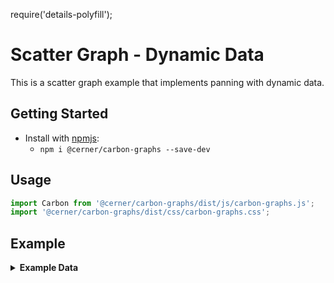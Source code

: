 require('details-polyfill');

# Scatter Graph - Dynamic Data

This is a scatter graph example that implements panning with dynamic data.

## Getting Started

- Install with [npmjs](https://www.npmjs.com):
  - `npm i @cerner/carbon-graphs --save-dev`

## Usage
```js
import Carbon from '@cerner/carbon-graphs/dist/js/carbon-graphs.js';
import '@cerner/carbon-graphs/dist/css/carbon-graphs.css';
```

## Example
<ScatterGraphPanning />

<details>
<summary style={{ fontSize: 24 }}>
<b>Example Data</b>
</summary>

### Graph Config object
<GraphConfig />

### Data object

#### dataset 1
<DataObject1 />

#### dataset 2
<DataObject2 />
</details>

